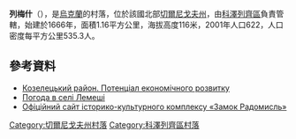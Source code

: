 {{coord|50|59|17|N|31|8|11|E|scale:100000|display=title}}

'''列梅什'''（{{lang-uk|Лемеші}}），是[[烏克蘭|烏克蘭]]的村落，位於該國北部[[切爾尼戈夫州|切爾尼戈夫州]]，由[[科澤列齊區|科澤列齊區]]負責管轄，始建於1666年，面積1.16平方公里，海拔高度116米，2001年人口622，人口密度每平方公里535.3人。

==參考資料==
*[http://cg.gov.ua/web_docs/1/2014/03/docs/KOZELETS.PDF Козелецький район. Потенціал економічного розвитку]{{Wayback|url=http://cg.gov.ua/web_docs/1/2014/03/docs/KOZELETS.PDF |date=20151222113731 }}
* [http://weather.in.ua/ua/chernigovskaja/13177 Погода в селі Лемеші] {{Wayback|url=http://weather.in.ua/ua/chernigovskaja/13177 |date=20111220122808 }}
* [https://web.archive.org/web/20161014060300/http://www.radozamok.com.ua/uk Офіційний сайт історико-культурного комплексу «Замок Радомисль»]

[[Category:切爾尼戈夫州村落|Category:切爾尼戈夫州村落]]
[[Category:科澤列齊區村落|Category:科澤列齊區村落]]


{{Chernihiv-geo-stub}}